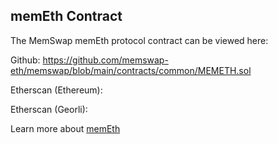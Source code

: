 ## memEth Contract

The MemSwap memEth protocol contract can be viewed here:

Github: https://github.com/memswap-eth/memswap/blob/main/contracts/common/MEMETH.sol

Etherscan (Ethereum):

Etherscan (Georli):

Learn more about [memEth](/protocol-features/memeth)
